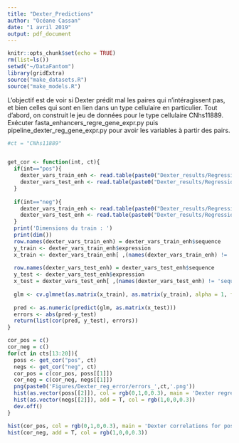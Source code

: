 ```yaml
---
title: "Dexter_Predictions"
author: "Océane Cassan"
date: "1 avril 2019"
output: pdf_document
---
```


```r
knitr::opts_chunk$set(echo = TRUE)
rm(list=ls())
setwd("~/DataFantom")
library(gridExtra)
source("make_datasets.R")
source("make_models.R")
```

L'objectif est de voir si Dexter prédit mal les paires qui n'intéragissent pas, et bien celles qui sont en lien dans un type cellulaire en particulier.
Tout d'abord, on construit le jeu de données pour le type cellulaire CNhs11889.
Exécuter fasta_enhancers_regre_gene_expr.py puis pipeline_dexter_reg_gene_expr.py pour avoir les variables à partir des pairs.

```r
#ct = "CNhs11889"


get_cor <- function(int, ct){
  if(int=="pos"){
    dexter_vars_train_enh <- read.table(paste0("Dexter_results/Regression_gene_expr/", ct,"_pos/models/all_domains.dat_training_set.log.matrix"), h = T, sep = ' ')
    dexter_vars_test_enh <- read.table(paste0("Dexter_results/Regression_gene_expr/",ct,"_pos/models/all_domains.dat_testing_set.log.matrix"), h = T, sep = ' ')
  }
  
  if(int=="neg"){
    dexter_vars_train_enh <- read.table(paste0("Dexter_results/Regression_gene_expr/", ct,"_neg/models/all_domains.dat_training_set.log.matrix"), h = T, sep = ' ')
    dexter_vars_test_enh <- read.table(paste0("Dexter_results/Regression_gene_expr/",ct,"_neg/models/all_domains.dat_testing_set.log.matrix"), h = T, sep = ' ')
  }
  print('Dimensions du train : ')
  print(dim())
  row.names(dexter_vars_train_enh) = dexter_vars_train_enh$sequence
  y_train <- dexter_vars_train_enh$expression
  x_train <- dexter_vars_train_enh[ ,(names(dexter_vars_train_enh) != 'sequence' & names(dexter_vars_train_enh)!= "expression")]
  
  row.names(dexter_vars_test_enh) = dexter_vars_test_enh$sequence
  y_test <- dexter_vars_test_enh$expression
  x_test = dexter_vars_test_enh[ ,(names(dexter_vars_test_enh) != 'sequence' & names(dexter_vars_test_enh)!= "expression")]
  
  glm <- cv.glmnet(as.matrix(x_train), as.matrix(y_train), alpha = 1, family="gaussian", keep = T, nfolds = 10)
  
  pred <- as.numeric(predict(glm, as.matrix(x_test)))
  errors <- abs(pred-y_test)
  return(list(cor(pred, y_test), errors))
}

cor_pos = c()
cor_neg = c()
for(ct in cts[13:20]){
  poss <- get_cor("pos", ct)
  negs <- get_cor("neg", ct)
  cor_pos = c(cor_pos, poss[[1]])
  cor_neg = c(cor_neg, negs[[1]])
  png(paste0('Figures/Dexter_reg_error/errors_',ct,'.png'))
  hist(as.vector(poss[[2]]), col = rgb(0,1,0,0.3), main = 'Dexter regression error for positive and negative pairs', xlab = 'error')
  hist(as.vector(negs[[2]]), add = T, col = rgb(1,0,0,0.3))
  dev.off()
}

hist(cor_pos, col = rgb(0,1,0,0.3), main = 'Dexter correlations for positive and negative pairs', xlab = 'error', xlim = c(-0.2,0.6))
hist(cor_neg, add = T, col = rgb(1,0,0,0.3))
```

